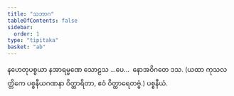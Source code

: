 ```yaml
---
title: "သဘာဂ"
tableOfContents: false
sidebar:
  order: 1
type: "tipitaka"
basket: "ab"
---
```



<DynamicBreadcrumb />

<Paragraph number="2425" type="center">
နဟေတုပစ္စယာ နအာရမ္မဏေ သောဠသ …ပေ…  နောအဝိဂတေ ဒသ.

</Paragraph>

<Paragraph number="2426" type="center">
(ယထာ ကုသလတ္တိကေ ပစ္စနီယဂဏနာ ဝိတ္ထာရိတာ, ဧဝံ ဝိတ္ထာရေတဗ္ဗံ.)



</Paragraph>

<Paragraph number="2427" type="center">
ပစ္စနီယံ.
</Paragraph>